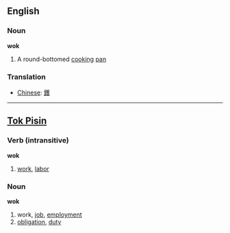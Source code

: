 ==English==
===Noun===

'''wok'''

#A round-bottomed [[cook]]ing [[pan]]

===Translation===

*[[Chinese]]: [[鑊]]
----

==[[Tok Pisin]]==
===Verb (intransitive)===

'''wok'''

#[[work]], [[labor]]

===Noun===

'''wok'''

#work, [[job]], [[employment]]
#[[obligation]], [[duty]]
